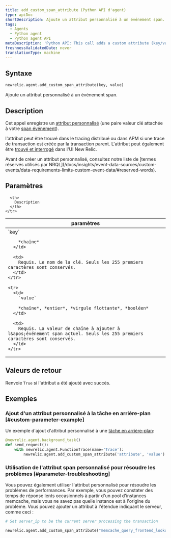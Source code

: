 ```yaml
---
title: add_custom_span_attribute (Python API d'agent)
type: apiDoc
shortDescription: Ajoute un attribut personnalisé à un événement span.
tags:
  - Agents
  - Python agent
  - Python agent API
metaDescription: 'Python API: This call adds a custom attribute (key/value pair) to a transaction.'
freshnessValidatedDate: never
translationType: machine
---
```


## Syntaxe

```py
newrelic.agent.add_custom_span_attribute(key, value)
```

Ajoute un attribut personnalisé à un événement span.

## Description

Cet appel enregistre un [attribut personnalisé](/docs/accounts-partnerships/education/getting-started-new-relic/glossary#attribute) (une paire valeur clé attachée à votre [span événement](/docs/using-new-relic/welcome-new-relic/get-started/glossary#span)).

l&apos;attribut peut être trouvé dans le tracing distribué ou dans APM si une trace de transaction est créée par la transaction parent. L&apos;attribut peut également être [trouvé et interrogé](/docs/query-your-data/explore-query-data/explore-data/introduction-querying-new-relic-data) dans l&apos;UI New Relic.

<Callout variant="important">
  Avant de créer un attribut personnalisé, consultez notre liste de [termes réservés utilisés par NRQL](/docs/insights/event-data-sources/custom-events/data-requirements-limits-custom-event-data/#reserved-words).
</Callout>

## Paramètres

<table>
  <thead>
    <tr>
      <th width="25%">
        paramètres
      </th>

      <th>
        Description
      </th>
    </tr>
  </thead>

  <tbody>
    <tr>
      <td>
        `key`

        *chaîne*
      </td>

      <td>
        Requis. Le nom de la clé. Seuls les 255 premiers caractères sont conservés.
      </td>
    </tr>

    <tr>
      <td>
        `value`

        *chaîne*, *entier*, *virgule flottante*, *booléen*
      </td>

      <td>
        Requis. La valeur de chaîne à ajouter à l&apos;événement span actuel. Seuls les 255 premiers caractères sont conservés.
      </td>
    </tr>
  </tbody>
</table>

## Valeurs de retour

Renvoie `True` si l&apos;attribut a été ajouté avec succès. 

## Exemples

### Ajout d&apos;un attribut personnalisé à la tâche en arrière-plan [#custom-parameter-example]

Un exemple d&apos;ajout d&apos;attribut personnalisé à une [tâche en arrière-plan](/docs/agents/python-agent/python-agent-api/background_task):

```py
@newrelic.agent.background_task()
def send_request():
    with newrelic.agent.FunctionTrace(name='Trace'):
        newrelic.agent.add_custom_span_attribute('attribute', 'value')
```

### Utilisation de l&apos;attribut span personnalisé pour résoudre les problèmes [#parameter-troubleshooting]

Vous pouvez également utiliser l&apos;attribut personnalisé pour résoudre les problèmes de performances. Par exemple, vous pouvez constater des temps de réponse lents occasionnels à partir d&apos;un pool d&apos;instances memcache, mais vous ne savez pas quelle instance est à l&apos;origine du problème. Vous pouvez ajouter un attribut à l&apos;étendue indiquant le serveur, comme ceci :

```py
# Set server_ip to be the current server processing the transaction

newrelic.agent.add_custom_span_attribute("memcache_query_frontend_lookup", server_ip)
```